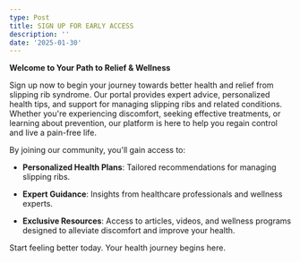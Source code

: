 ```yaml
---
type: Post
title: SIGN UP FOR EARLY ACCESS
description: ''
date: '2025-01-30'
---
```

**Welcome to Your Path to Relief & Wellness**

Sign up now to begin your journey towards better health and relief from slipping rib syndrome. Our portal provides expert advice, personalized health tips, and support for managing slipping ribs and related conditions. Whether you're experiencing discomfort, seeking effective treatments, or learning about prevention, our platform is here to help you regain control and live a pain-free life.

By joining our community, you'll gain access to:

*   **Personalized Health Plans**: Tailored recommendations for managing slipping ribs.

*   **Expert Guidance**: Insights from healthcare professionals and wellness experts.

*   **Exclusive Resources**: Access to articles, videos, and wellness programs designed to alleviate discomfort and improve your health.

Start feeling better today. Your health journey begins here.
